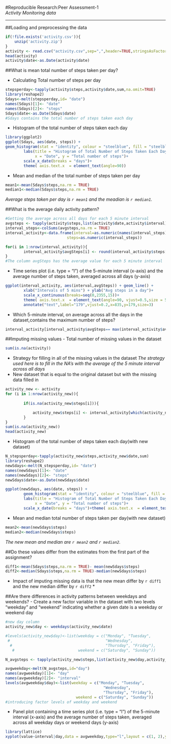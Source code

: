 #Reproducible Research:Peer Assessment-1  
*Activity Monitoring data*   

***

##Loading and preprocessing the data
```r
if(!file.exists('activity.csv')){
    unzip('activity.zip')
}
activity <- read.csv("activity.csv",sep=",",header=TRUE,stringsAsFactors = FALSE)
head(activity)
activity$date<-as.Date(activity$date)
```

##What is mean total number of steps taken per day?

- Calculating Total number of steps per day
```r
stepsperday<-tapply(activity$steps,activity$date,sum,na.omit=TRUE)
library(reshape2)
Sdays<-melt(stepsperday,id= "date")
names(Sdays)[1]<- "date"
names(Sdays)[2]<- "steps"
Sdays$date<-as.Date(Sdays$date)
#Sdays contains the total number of steps taken each day
```

- Histogram of the total number of steps taken each day
```r
library(ggplot2)
ggplot(Sdays, aes(date, steps)) + 
geom_histogram(stat = "identity", colour = "steelblue", fill = "steelblue", width = 0.7) +
        labs(title = "Histogram of Total Number of Steps Taken Each Day", 
             x = "Date", y = "Total number of steps")+
        scale_x_date(breaks = "days")+
        theme( axis.text.x  = element_text(angle=90))
```

- Mean and median of the total number of steps taken per day
```r
mean1<-mean(Sdays$steps,na.rm = TRUE)      
median1<-median(Sdays$steps,na.rm = TRUE)
```

*Average steps taken per day is `r mean1` and the meadian is `r median1`.*

##What is the average daily activity pattern?

```r
#Getting the average across all days for each 5 minute interval
avgsteps <- tapply(activity$steps,list(activity$date,activity$interval),sum)
interval_steps<-colSums(avgsteps,na.rm = TRUE)
interval_activity<-data.frame(interval=as.numeric(names(interval_steps)),
                           steps=as.numeric(interval_steps))

for(i in 1:nrow(interval_activity)){
        interval_activity$avgSteps[i] <- round(interval_activity$steps[i]/61,0)
}
#The column avgSteps has the average value for each 5 minute interval
```
- Time series plot (i.e. type = "l") of the 5-minute interval (x-axis) and the average number of steps taken, averaged across all days (y-axis)
```r
ggplot(interval_activity, aes(interval,avgSteps)) + geom_line() +
        xlab("Intervals of 5 mins") + ylab("Avg steps in a day")+
        scale_x_continuous(breaks=seq(0,2355,15))+
        theme( axis.text.x  = element_text(angle=90, vjust=0.5,size = 5))+
        annotate("text",label="179",vjust=0.2,x=835,y=179,size=3)
```

- Which 5-minute interval, on average across all the days in the dataset,contains the maximum number of steps?
```r
interval_activity[interval_activity$avgSteps== max(interval_activity$avgSteps),]
```

##Imputing missing values
- Total number of missing values in the dataset 
```r
sum(is.na(activity))
```
- Strategy for filling in all of the missing values in the dataset
*The strategy used here is to fill in the NA's with the average of the 5 minute interval across all days*
- New dataset that is equal to the original dataset but with the missing data filled in
```r
activity_new <- activity
for (i in 1:nrow(activity_new)){
        
        if(is.na(activity_new$steps[i])){

            activity_new$steps[i] <- interval_activity[which(activity_new$interval[i]==interval_activity$interval),]$avgSteps   
        }
}
sum(is.na(activity_new))
head(activity_new)
```
- Histogram of the total number of steps taken each day(with new dataset)
```r
N_stepsperday<-tapply(activity_new$steps,activity_new$date,sum)
library(reshape2)
newSdays<-melt(N_stepsperday,id= "date")
names(newSdays)[1]<- "date"
names(newSdays)[2]<- "steps"
newSdays$date<-as.Date(newSdays$date)

ggplot(newSdays, aes(date, steps)) + 
        geom_histogram(stat = "identity", colour = "steelblue", fill = "steelblue", width = 0.7)+
        labs(title = "Histogram of Total Number of Steps Taken Each Day", 
             x = "Date", y = "Total number of steps")+
        scale_x_date(breaks = "days")+theme( axis.text.x  = element_text(angle=90))
```

- Mean and median total number of steps taken per day(with new dataset)
```r
mean2<-mean(newSdays$steps)      
median2<-median(newSdays$steps)
```

*The new mean and median are `r mean2` and `r median2`.*

##Do these values differ from the estimates from the first part of the assignment? 
```r
diff1<-mean(Sdays$steps,na.rm = TRUE)- mean(newSdays$steps)  
diff2<-median(Sdays$steps,na.rm = TRUE)-median(newSdays$steps)
```

* Impact of imputing missing data is that the new mean differ by `r diff1` and the new median differ by `r diff2` *

##Are there differences in activity patterns between weekdays and weekends?
- Create a new factor variable in the dataset with two levels "weekday" and "weekend" indicating whether a given date is a weekday or weekend day
```r
#new day column
activity_new$day <- weekdays(activity_new$date)

#levels(activity_new$day)<-list(weekday = c("Monday", "Tuesday",
 #                                          "Wednesday", 
  #                                         "Thursday", "Friday"),
   #                            weekend = c("Saturday", "Sunday"))

N_avgsteps <- tapply(activity_new$steps,list(activity_new$day,activity_new$interval),mean)

avgweekday<-melt(N_avgsteps,id="day")
names(avgweekday)[1]<- "day"
names(avgweekday)[2]<- "interval"
levels(avgweekday$day)<-list(weekday = c("Monday", "Tuesday",
                                           "Wednesday", 
                                           "Thursday", "Friday"),
                               weekend = c("Saturday", "Sunday"))
#introducing factor levels of weekday and weekend
```
- Panel plot containing a time series plot (i.e. type = "l") of the 5-minute interval (x-axis) and the average number of steps taken, averaged across all weekday days or weekend days (y-axis)
```r
library(lattice)
xyplot(value~interval|day,data = avgweekday,type="l",layout = c(1, 2),ylab="Average Steps")
```


